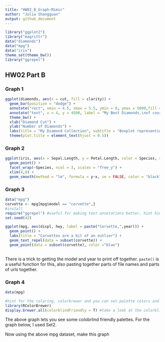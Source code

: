 ```yaml
---
title: "HW02_B_Graph-Mimic"
author: "Julia Shangguan"
output: github_document
---
```



```r
library("ggplot2")
library("magrittr") 
data("diamonds")
data("mpg")
data("iris")
theme_set(theme_bw()) 
library("ggrepel")


```

## HW02 Part B

### Graph 1
```r
ggplot(diamonds, aes(x = cut, fill = clarity)) +
  geom_bar(position = "dodge") + 
  annotate("rect", xmin = 4.5, xmax = 5.5, ymin = 0, ymax = 5000,fill = "black", alpha = 0.2) +
  annotate("text", x = 4, y = 4500, label = "My Best Diamonds,\nof course") +
  theme_bw() +
  xlab("Diamond Cut") +
  ylab("Number of Diamonds") +
  labs(title = "My Diamond Collection", subtitle = "Boxplot representing the number of diamonds in my diamond collection by\ntype of cut quality and clarity of diamond") +
  theme(plot.title = element_text(hjust = 0.5)) 
```

### Graph 2
```r

ggplot(iris, aes(x = Sepal.Length, y = Petal.Length, color = Species, shape = Species)) +
  geom_point() +
  facet_wrap(~Species, ncol = 3, scales = "free_y") +
  xlim(4,8) +
  geom_smooth(method = "lm", formula = y~x, se = FALSE, color = "black")

```


### Graph 3
```r
data("mpg")
corvette <- mpg[mpg$model == "corvette",]
#install
require("ggrepel") #useful for making text annotations better, hint hint
set.seed(42)
```

```r
ggplot(mpg, aes(displ, hwy, label = paste("Corvette,",year))) +
  geom_point() +
  labs(title = "Corvettes are a bit of an outlier") +
  geom_text_repel(data = subset(corvette)) +
  geom_point(data = subset(corvette), color ="blue")
  
```

There is a trick to getting the model and year to print off together. `paste()` is a useful function for this, also pasting together parts of file names and parts of urls together. 


### Graph 4 
```r
data(mpg)

#hint for the coloring, colorbrewer and you can set palette colors and make your graphs colorblind friendly
library(RColorBrewer)
display.brewer.all(colorblindFriendly = T) #take a look at the colorblindfriendly options
```

The above graph lets you see some colobrlind friendly palettes. For the graph below, I used Set2.



Now using the above mpg dataset, make this graph

```r

```




